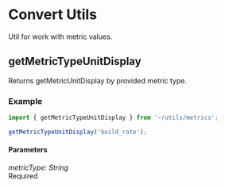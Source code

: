 <Meta title="Utils/Metrics/getMetricTypeUnitDisplay" />

# Convert Utils

Util for work with metric values.

## getMetricTypeUnitDisplay

Returns getMetricUnitDisplay by provided metric type.

### Example

```javascript
import { getMetricTypeUnitDisplay } from '~/utils/metrics';

getMetricTypeUnitDisplay('build_rate');
```

#### Parameters

<div class="param">
  <div class="code-block small">
    <i>metricType: String</i>
  </div>
  <div class="chip">Required</div>
</div>
